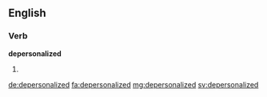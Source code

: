==English==

===Verb===
'''depersonalized'''

# {{en-past of|depersonalize}}

[[de:depersonalized]]
[[fa:depersonalized]]
[[mg:depersonalized]]
[[sv:depersonalized]]